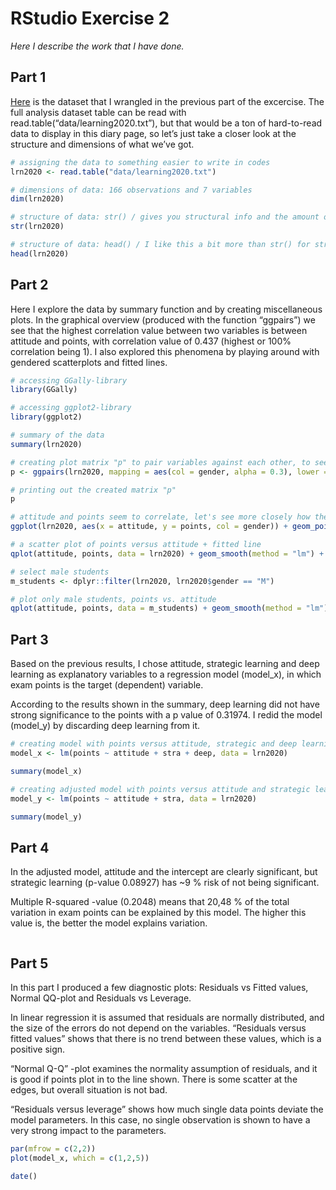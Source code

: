 # RStudio Exercise 2

*Here I describe the work that I have done.*

## Part 1 

[Here](https://github.com/Tulikko/IODS-project/blob/master/data/create_learning2020.R) is the dataset that I wrangled in the previous part of the excercise. The full analysis dataset table can be read with read.table("data/learning2020.txt"), but that would be a ton of hard-to-read data to display in this diary page, so let's just take a closer look at the structure and dimensions of what we've got.

```r
# assigning the data to something easier to write in codes
lrn2020 <- read.table("data/learning2020.txt")

# dimensions of data: 166 observations and 7 variables
dim(lrn2020)

# structure of data: str() / gives you structural info and the amount of obs. & variables
str(lrn2020)

# structure of data: head() / I like this a bit more than str() for structural info, easier to read!
head(lrn2020)

```
## Part 2 

Here I explore the data by summary function and by creating miscellaneous plots. In the graphical overview (produced with the function "ggpairs") we see that the highest correlation value between two variables is between attitude and points, with correlation value of 0.437 (highest or 100% correlation being 1). I also explored this phenomena by playing around with gendered scatterplots and fitted lines.

```r
# accessing GGally-library 
library(GGally)

# accessing ggplot2-library
library(ggplot2)

# summary of the data
summary(lrn2020)

# creating plot matrix "p" to pair variables against each other, to see possible correlations
p <- ggpairs(lrn2020, mapping = aes(col = gender, alpha = 0.3), lower = list(combo = wrap("facethist", bins = 20)))

# printing out the created matrix "p"
p

# attitude and points seem to correlate, let's see more closely how the data looks like
ggplot(lrn2020, aes(x = attitude, y = points, col = gender)) + geom_point()

# a scatter plot of points versus attitude + fitted line
qplot(attitude, points, data = lrn2020) + geom_smooth(method = "lm") + ggtitle("All students' attitude versus exam points")

# select male students
m_students <- dplyr::filter(lrn2020, lrn2020$gender == "M")

# plot only male students, points vs. attitude
qplot(attitude, points, data = m_students) + geom_smooth(method = "lm") + ggtitle("Male students' attitude versus exam points")

```

## Part 3

Based on the previous results, I chose attitude, strategic learning and deep learning as explanatory variables to a regression model (model_x), in which exam points is the target (dependent) variable. 

According to the results shown in the summary, deep learning did not have strong significance to the points with a p value of 0.31974. I redid the model (model_y) by discarding deep learning from it.

```r

# creating model with points versus attitude, strategic and deep learning
model_x <- lm(points ~ attitude + stra + deep, data = lrn2020)

summary(model_x)

# creating adjusted model with points versus attitude and strategic learning
model_y <- lm(points ~ attitude + stra, data = lrn2020)

summary(model_y)
```
## Part 4 

In the adjusted model, attitude and the intercept are clearly significant, but strategic learning (p-value 0.08927) has ~9 % risk of not being significant.

Multiple R-squared -value (0.2048) means that 20,48 % of the total variation in exam points can be explained by this model. The higher this value is, the better the model explains variation.

```r

```
## Part 5 

In this part I produced a few diagnostic plots: Residuals vs Fitted values, Normal QQ-plot and Residuals vs Leverage. 

In linear regression it is assumed that residuals are normally distributed, and the size of the errors do not depend on the variables. "Residuals versus fitted values" shows that there is no trend between these values, which is a positive sign.

"Normal Q-Q" -plot examines the normality assumption of residuals, and it is good if points plot in to the line shown. There is some scatter at the edges, but overall situation is not bad. 

"Residuals versus leverage" shows how much single data points deviate the model parameters. In this case, no single observation is shown to have a very strong impact to the parameters.

```r
par(mfrow = c(2,2))
plot(model_x, which = c(1,2,5))

date()
```

